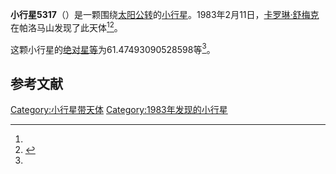 {{Infobox planet
| bgcolour = #FFFFC0
| name = 5317 Verolacqua
| symbol = 
| image = 
| caption = 
| discovery = yes
| discovery_ref = 
| discoverer = [[卡罗琳·舒梅克|卡罗琳·舒梅克]]
| discovery_site = [[帕洛马山|帕洛马山]] 
| discovered = 1983年2月11日
| designations = yes
| mp_name = 
| named_after = 
| alt_names = 1983 CE/ 1970 EH / 1983 CB1 / 1987 BF3
| mp_category = [[主带小行星|主带小行星]]
| orbit_ref = <ref name="a">[http://ssd.jpl.nasa.gov/sbdb.cgi?sstr=5317 5317 Verolacqua] {{Wayback|url=http://ssd.jpl.nasa.gov/sbdb.cgi?sstr=5317 |date=20201124020326 }}，小行星數據庫瀏覽器（JPL Small-Body Database Browser）－[[美国国家航空航天局|美国国家航空航天局]]喷气推进实验室</ref>
| epoch = 2456400.5 (2013年4月18日更新)
| aphelion = {{convert|2.933981084064481|AU|km|3|abbr=on|lk=out}}
| perihelion = {{convert|2.361136063504043|AU|km|3|abbr=on}}
| semimajor = {{convert|2.647558573784262|AU|km|3|abbr=on}}
| eccentricity = 0.108183635
| period = 1573.500164 [[日|日]]<br />4.31[[儒略年|儒略年]]
| avg_speed = 
| inclination = 13.97869330771585
| asc_node = 122.0397681507357
| mean_anomaly = 
| arg_peri = 61.47493090528598
| satellites = 
| physical_characteristics = yes
| dimensions = 
| mass = 
| density = 
| surface_grav = 
| escape_velocity = 
| sidereal_day = 
| axial_tilt = 
| pole_ecliptic_lat = 
| pole_ecliptic_lon = 
| albedo = 
| temperatures= 
| temp_name1 = 
| mean_temp_1 = 
| max_temp_1 = 
| temp_name2 = 
| max_temp_2 = 
| spectral_type = 
| abs_magnitude = 61.47493090528598
}}

'''小行星5317'''（{{lang-en|5317 Verolacqua}}）是一颗围绕[[太阳|太阳]][[公转|公转]]的[[小行星|小行星]]。1983年2月11日，[[卡罗琳·舒梅克|卡罗琳·舒梅克]]在帕洛马山发现了此天体<ref name="a" /><ref>{{cite news|title=小行星列表|url=http://cfa-www.harvard.edu/iau/lists/NumberedMPs.txt|accessdate=2013-07-08|newspaper=哈佛大学|archive-date=2008-05-17|archive-url=https://web.archive.org/web/20080517010638/http://cfa-www.harvard.edu/iau/lists/NumberedMPs.txt|dead-url=no}}</ref>。

这颗小行星的[[绝对星等|绝对星等]]为61.47493090528598等<ref name="a" />。

==参考文献==
{{reflist}}
{{Minor Planet Number|[[小行星5316|小行星5316]]|[[小行星5318|小行星5318]]}}

{{小天体}}

[[Category:小行星带天体|Category:小行星带天体]]
[[Category:1983年发现的小行星|Category:1983年发现的小行星]]

{{asteroid-stub}}